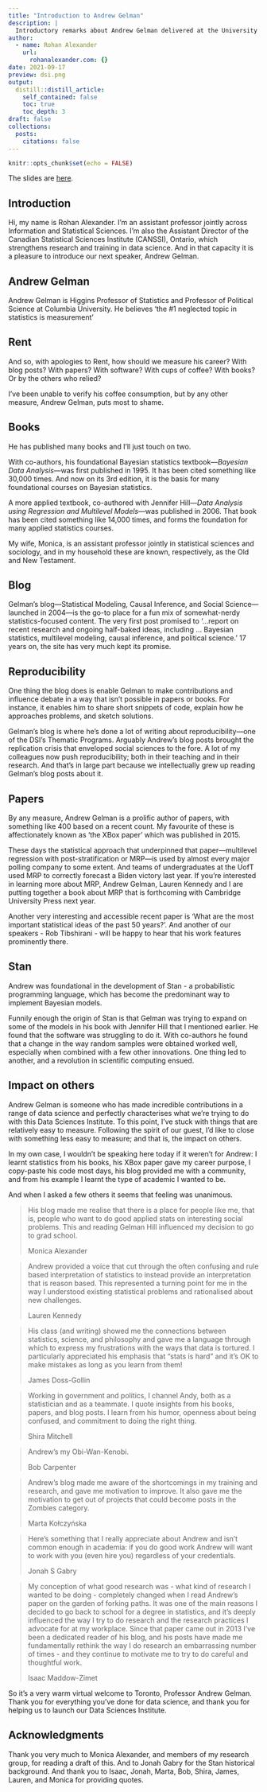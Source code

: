 ```yaml
---
title: "Introduction to Andrew Gelman"
description: |
  Introductory remarks about Andrew Gelman delivered at the University of Toronto Data Sciences Institute (DSI) launch on 17 September 2021.
author:
  - name: Rohan Alexander
    url:
      rohanalexander.com: {}
date: 2021-09-17
preview: dsi.png
output:
  distill::distill_article:
    self_contained: false
    toc: true
    toc_depth: 3
draft: false
collections:
  posts:
    citations: false
---
```



```r
knitr::opts_chunk$set(echo = FALSE)
```

The slides are [here](https://rohanalexander.com/pdfs/dsi_gelman_intro.pdf). 

## Introduction 

Hi, my name is Rohan Alexander. I'm an assistant professor jointly across Information and Statistical Sciences. I'm also the Assistant Director of the Canadian Statistical Sciences Institute (CANSSI), Ontario, which strengthens research and training in data science. And in that capacity it is a pleasure to introduce our next speaker, Andrew Gelman.

## Andrew Gelman

Andrew Gelman is Higgins Professor of Statistics and Professor of Political Science at Columbia University. He believes 'the #1 neglected topic in statistics is measurement' 

## Rent

And so, with apologies to Rent, how should we measure his career? With blog posts? With papers? With software? With cups of coffee? With books? Or by the others who relied? 

I've been unable to verify his coffee consumption, but by any other measure, Andrew Gelman, puts most to shame.

## Books

He has published many books and I'll just touch on two.

With co-authors, his foundational Bayesian statistics textbook---*Bayesian Data Analysis*---was first published in 1995. It has been cited something like 30,000 times. And now on its 3rd edition, it is the basis for many foundational courses on Bayesian statistics.

A more applied textbook, co-authored with Jennifer Hill---*Data Analysis using Regression and Multilevel Models*---was published in 2006. That book has been cited something like 14,000 times, and forms the foundation for many applied statistics courses.

My wife, Monica, is an assistant professor jointly in statistical sciences and sociology, and in my household these are known, respectively, as the Old and New Testament.

## Blog

Gelman's blog---Statistical Modeling, Causal Inference, and Social Science---launched in 2004---is the go-to place for a fun mix of somewhat-nerdy statistics-focused content. The very first post promised to '...report on recent research and ongoing half-baked ideas, including … Bayesian statistics, multilevel modeling, causal inference, and political science.' 17 years on, the site has very much kept its promise.

## Reproducibility

One thing the blog does is enable Gelman to make contributions and influence debate in a way that isn't possible in papers or books. For instance, it enables him to share short snippets of code, explain how he approaches problems, and sketch solutions.

Gelman's blog is where he's done a lot of writing about reproducibility---one of the DSI's Thematic Programs. Arguably Andrew's blog posts brought the replication crisis that enveloped social sciences to the fore. A lot of my colleagues now push reproducibility; both in their teaching and in their research. And that's in large part because we intellectually grew up reading Gelman's blog posts about it.

## Papers

By any measure, Andrew Gelman is a prolific author of papers, with something like 400 based on a recent count. My favourite of these is affectionately known as 'the XBox paper' which was published in 2015.

These days the statistical approach that underpinned that paper---multilevel regression with post-stratification or MRP---is used by almost every major polling company to some extent. And teams of undergraduates at the UofT used MRP to correctly forecast a Biden victory last year. If you're interested in learning more about MRP, Andrew Gelman, Lauren Kennedy and I are putting together a book about MRP that is forthcoming with Cambridge University Press next year.

Another very interesting and accessible recent paper is ‘What are the most important statistical ideas of the past 50 years?'. And another of our speakers - Rob Tibshirani - will be happy to hear that his work features prominently there.

## Stan

Andrew was foundational in the development of Stan - a probabilistic programming language, which has become the predominant way to implement Bayesian models.

Funnily enough the origin of Stan is that Gelman was trying to expand on some of the models in his book with Jennifer Hill that I mentioned earlier. He found that the software was struggling to do it. With co-authors he found that a change in the way random samples were obtained worked well, especially when combined with a few other innovations. One thing led to another, and a revolution in scientific computing ensued.

## Impact on others

Andrew Gelman is someone who has made incredible contributions in a range of data science and perfectly characterises what we're trying to do with this Data Sciences Institute. To this point, I've stuck with things that are relatively easy to measure. Following the spirit of our guest, I'd like to close with something less easy to measure; and that is, the impact on others. 

In my own case, I wouldn't be speaking here today if it weren't for Andrew: I learnt statistics from his books, his XBox paper gave my career purpose, I copy-paste his code most days, his blog provided me with a community, and from his example I learnt the type of academic I wanted to be.

And when I asked a few others it seems that feeling was unanimous. 

> His blog made me realise that there is a place for people like me, that is, people who want to do good applied stats on interesting social problems. This and reading Gelman Hill influenced my decision to go to grad school.
>
> Monica Alexander

> Andrew provided a voice that cut through the often confusing and rule based interpretation of statistics to instead provide an interpretation that is reason based. This represented a turning point for me in the way I understood existing statistical problems and rationalised about new challenges.
>
> Lauren Kennedy

> His class (and writing) showed me the connections between statistics, science, and philosophy and gave me a language through which to express my frustrations with the ways that data is tortured. I particularly appreciated his emphasis that "stats is hard" and it's OK to make mistakes as long as you learn from them!
>
> James Doss-Gollin

> Working in government and politics, I channel Andy, both as a statistician and as a teammate. I quote insights from his books, papers, and blog posts. I learn from his humor, openness about being confused, and commitment to doing the right thing.
>
> Shira Mitchell

> Andrew's my Obi-Wan-Kenobi.
>
> Bob Carpenter

> Andrew's blog made me aware of the shortcomings in my training and research, and gave me motivation to improve. It also gave me the motivation to get out of projects that could become posts in the Zombies category.
>
> Marta Kołczyńska

> Here's something that I really appreciate about Andrew and isn't common enough in academia: if you do good work Andrew will want to work with you (even hire you) regardless of your credentials.
>
> Jonah S Gabry

> My conception of what good research was - what kind of research I wanted to be doing - completely changed when I read Andrew's paper on the garden of forking paths. It was one of the main reasons I decided to go back to school for a degree in statistics, and it's deeply influenced the way I try to do research and the research practices I advocate for at my workplace. Since that paper came out in 2013 I've been a dedicated reader of his blog, and his posts have made me fundamentally rethink the way I do research an embarrassing number of times - and they continue to motivate me to try to do careful and thoughtful work.
>
> Isaac Maddow-Zimet

So it's a very warm virtual welcome to Toronto, Professor Andrew Gelman. Thank you for everything you've done for data science, and thank you for helping us to launch our Data Sciences Institute.





## Acknowledgments {.appendix}

Thank you very much to Monica Alexander, and members of my research group, for reading a draft of this. And to Jonah Gabry for the Stan historical background. And thank you to Isaac, Jonah, Marta, Bob, Shira, James, Lauren, and Monica for providing quotes.

